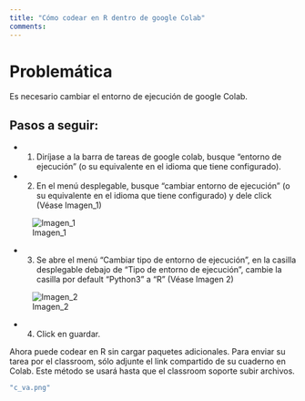```yaml
---
title: "Cómo codear en R dentro de google Colab"
comments: 
---
```

# Problemática

Es necesario cambiar el entorno de ejecución de google Colab.

## Pasos a seguir:

- 1. Diríjase a la barra de tareas de google colab, busque "entorno de ejecución" (o su equivalente en el idioma que tiene configurado).

- 2. En el menú desplegable, busque "cambiar entorno de ejecución" (o su equivalente en el idioma que tiene configurado) y dele click (Véase Imagen_1)

![Imagen_1](screenshot_1.png)

- 3. Se abre el menú "Cambiar tipo de entorno de ejecución", en la casilla desplegable debajo de "Tipo de entorno de ejecución", cambie la casilla por default "Python3" a "R" (Véase Imagen 2)

![Imagen_2](screenshot_2.png)

- 4. Click en guardar.

Ahora puede codear en R sin cargar paquetes adicionales. Para enviar su tarea por el classroom, sólo adjunte el link compartido de su cuaderno en Colab. Este método se usará hasta que el classroom soporte subir archivos.

```r
"c_va.png"
```
